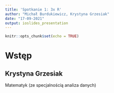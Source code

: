 ```yaml
---
title: 'Spotkanie 1: 3x R'
author: "Michał Burdukiewicz, Krystyna Grzesiak"
date: "17-09-2021"
output: ioslides_presentation
---
```


```r
knitr::opts_chunk$set(echo = TRUE)
```

# Wstęp

## Krystyna Grzesiak

Matematyk (ze specjalnością analiza danych)
